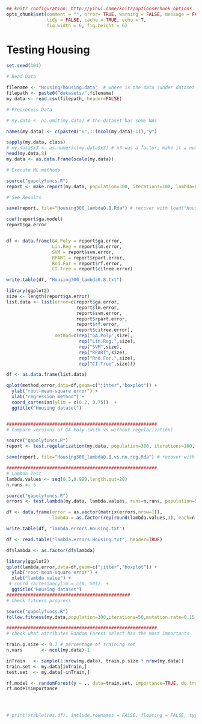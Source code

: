 ```r
## knitr configuration: http://yihui.name/knitr/options#chunk_options
opts_chunk$set(comment = "", error= TRUE, warning = FALSE, message = FALSE,
               tidy = FALSE, cache = TRUE, echo = T,
               fig.width = 6, fig.height = 6)
```
Testing Housing
========================================================

```r
set.seed(101)

# Read Data

filename <- "Housing/housing.data"  # where is the data (under dataset folder)
filepath <- paste0("datasets/",filename)
my.data <- read.csv(filepath, header=FALSE)

# Preprocess Data

# my.data <- na.omit(my.data) # the dataset has some NAs

names(my.data) <- c(paste0("x",1:(ncol(my.data)-1)),"y")

sapply(my.data, class)
# my.data$x3 <- as.numeric(my.data$x3) # x3 was a factor, make it a numeric value
head(my.data,8)
my.data <- as.data.frame(scale(my.data))

# Execute ML methods

source("gapolyfuncs.R")
report <- make.report(my.data, population=300, iterations=100, lambda=0.8, runs=25)

# See Results

save(report, file="Housing300_lambda0.8.Rda") # recover with load("Housing300.Rda") 

coef(report$ga.model)
report$ga.error


df <- data.frame(GA.Poly = report$ga.error,
                 Lin.Reg = report$lm.error,
                 SVM = report$svm.error,
                 RPART = report$rpart.error,
                 Rnd.For = report$rf.error,
                 CI.Tree = report$citree.error)

write.table(df, "Housing300_lambda0.8.txt")

library(ggplot2)
size <- length(report$ga.error)
list.data <- list(error=c(report$ga.error, 
                          report$lm.error,
                          report$svm.error,
                          report$rpart.error,
                          report$rf.error,
                          report$citree.error), 
                  method=c(rep("GA.Poly",size),
                           rep("Lin.Reg.",size),
                           rep("SVM",size), 
                           rep("RPART",size),
                           rep("Rnd.For.",size),
                           rep("CI.Tree",size)))

df <- as.data.frame(list.data)

qplot(method,error,data=df,geom=c("jitter","boxplot")) + 
  ylab("root-mean-square error") + 
  xlab("regression method") +
  coord_cartesian(ylim = c(0.2, 0.75))  +
  ggtitle("Housing dataset")


########################################################
# Compare versions of GA.Poly (with vs without regularization)

source("gapolyfuncs.R")
report <- test.regularization(my.data, population=300, iterations=100, lambda=0.8, runs=25)

save(report, file="Housing300_lambda0.8.vs.no.reg.Rda") # recover with load("Housing300.Rda") 

########################################################
# Lambda Test
lambda.values <- seq(0.5,0.999,length.out=20)
n.runs <- 5

source("gapolyfuncs.R")
errors <- test.lambda(my.data, lambda.values, runs=n.runs, population=50, iterations=25)

df <- data.frame(error = as.vector(matrix(errors,nrow=1)),
                 lambda = as.factor(rep(round(lambda.values,3), each=n.runs)))

write.table(df, "lambda.errors.Housing.txt")

df <- read.table("lambda.errors.Housing.txt", header=TRUE)

df$lambda <- as.factor(df$lambda)

library(ggplot2)
qplot(lambda,error,data=df,geom=c("jitter","boxplot")) + 
  ylab("root-mean-square error") + 
  xlab("lambda value") +
 # coord_cartesian(ylim = c(0, 50))  +
  ggtitle("Housing dataset")
##############################################
# Check fitness progress

source("gapolyfuncs.R")
follow.fitness(my.data,population=300,iterations=50,mutation.rate=0.15,lambda=0.95)

########################################################
# check what attributes Random Forest select has the most importants

train.p.size <- 0.7 # percentage of training set
n.vars       <- ncol(my.data)-1

inTrain   <- sample(1:nrow(my.data), train.p.size * nrow(my.data))
train.set <- my.data[inTrain,]
test.set  <- my.data[-inTrain,]

rf.model <- randomForest(y ~ ., data=train.set, importance=TRUE, do.trace=100, ntree=100)
rf.model$importance




# print(xtable(res.df), include.rownames = FALSE, floating = FALSE, type = "latex")
```
